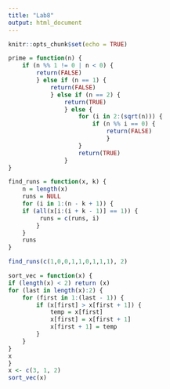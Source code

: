 ```yaml
---
title: "Lab8"
output: html_document
---
```


```r
knitr::opts_chunk$set(echo = TRUE)
```

```r
prime = function(n) {
    if (n %% 1 != 0 | n < 0) {
        return(FALSE) 
        } else if (n == 1) {
            return(FALSE) 
            } else if (n == 2) {
                return(TRUE)
                } else {
                    for (i in 2:(sqrt(n))) {
                        if (n %% i == 0) {
                            return(FALSE)
                            } 
                    }
                    return(TRUE)
                }
}
```

```r
find_runs = function(x, k) {
    n = length(x)
    runs = NULL
    for (i in 1:(n - k + 1)) {
    if (all(x[i:(i + k - 1)] == 1)) {
         runs = c(runs, i)
        }
    }
    runs
}

find_runs(c(1,0,0,1,1,0,1,1,1), 2)
```

```r
sort_vec = function(x) {
if (length(x) < 2) return (x)
for (last in length(x):2) { 
    for (first in 1:(last - 1)) {
        if (x[first] > x[first + 1]) { 
            temp = x[first]
            x[first] = x[first + 1] 
            x[first + 1] = temp
        } 
    }
}
x
}
x <- c(3, 1, 2)
sort_vec(x)
```